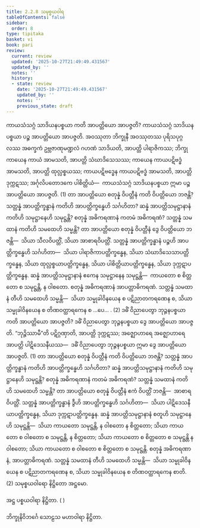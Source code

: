 ```yaml
---
title: 2.2.8 သမုစ္စယဝါရ
tableOfContents: false
sidebar:
  order: 8
type: tipitaka
basket: vi
book: pari
review:
  current: review
  updated: '2025-10-27T21:49:49.431567'
  updated_by: ''
  notes: ''
  history:
  - state: review
    date: '2025-10-27T21:49:49.431567'
    updated_by: ''
    notes: ''
    previous_state: draft
---
```



<ReviewStatus review={frontmatter.review} showDetails={true} />

<HypothesisAnnotation frontmatter={frontmatter} />

<DynamicBreadcrumb />

<Division number="256" book="pari" e="ch" v="5" p="155">

<Paragraph number="1070" book="pari">
ကာယသံသဂ္ဂံ သာဒိယနပစ္စယာ ကတိ အာပတ္တိယော အာပဇ္ဇတိ? ကာယသံသဂ္ဂံ သာဒိယနပစ္စယာ ပဉ္စ အာပတ္တိယော အာပဇ္ဇတိ. အဝဿုတာ ဘိက္ခုနီ အဝဿုတဿ ပုရိသပုဂ္ဂလဿ အဓက္ခကံ ဥဗ္ဘဇာဏုမဏ္ဍလံ ဂဟဏံ သာဒိယတိ, အာပတ္တိ ပါရာဇိကဿ; ဘိက္ခု ကာယေန ကာယံ အာမသတိ, အာပတ္တိ သံဃာဒိသေသဿ; ကာယေန ကာယပဋိဗဒ္ဓံ အာမသတိ, အာပတ္တိ ထုလ္လစ္စယဿ; ကာယပဋိဗဒ္ဓေန ကာယပဋိဗဒ္ဓံ အာမသတိ, အာပတ္တိ ဒုက္ကဋဿ; အင်္ဂုလိပတောဒကေ ပါစိတ္တိယံ—  ကာယသံသဂ္ဂံ သာဒိယနပစ္စယာ ဣမာ ပဉ္စ အာပတ္တိယော အာပဇ္ဇတိ. (1)
</Paragraph>

<Paragraph number="1071" book="pari">
တာ အာပတ္တိယော စတုန္နံ ဝိပတ္တီနံ ကတိ ဝိပတ္တိယော ဘဇန္တိ? သတ္တန္နံ အာပတ္တိက္ခန္ဓာနံ ကတိဟိ အာပတ္တိက္ခန္ဓေဟိ သင်္ဂဟိတာ? ဆန္နံ အာပတ္တိသမုဋ္ဌာနာနံ ကတိဟိ သမုဋ္ဌာနေဟိ သမုဋ္ဌန္တိ? စတုန္နံ အဓိကရဏာနံ ကတမံ အဓိကရဏံ? သတ္တန္နံ သမထာနံ ကတိဟိ သမထေဟိ သမ္မန္တိ? တာ အာပတ္တိယော စတုန္နံ ဝိပတ္တီနံ ဒွေ ဝိပတ္တိယော ဘဇန္တိ—  သိယာ သီလဝိပတ္တိံ, သိယာ အာစာရဝိပတ္တိံ. သတ္တန္နံ အာပတ္တိက္ခန္ဓာနံ ပဉ္စဟိ အာပတ္တိက္ခန္ဓေဟိ သင်္ဂဟိတာ—  သိယာ ပါရာဇိကာပတ္တိက္ခန္ဓေန, သိယာ သံဃာဒိသေသာပတ္တိက္ခန္ဓေန, သိယာ ထုလ္လစ္စယာပတ္တိက္ခန္ဓေန, သိယာ ပါစိတ္တိယာပတ္တိက္ခန္ဓေန, သိယာ ဒုက္ကဋာပတ္တိက္ခန္ဓေန. ဆန္နံ အာပတ္တိသမုဋ္ဌာနာနံ ဧကေန သမုဋ္ဌာနေန သမုဋ္ဌန္တိ—  ကာယတော စ စိတ္တတော စ သမုဋ္ဌန္တိ, န ဝါစတော. စတုန္နံ အဓိကရဏာနံ အာပတ္တာဓိကရဏံ. သတ္တန္နံ သမထာနံ တီဟိ သမထေဟိ သမ္မန္တိ—  သိယာ သမ္မုခါဝိနယေန စ ပဋိညာတကရဏေန စ, သိယာ သမ္မုခါဝိနယေန စ တိဏဝတ္ထာရကေန စ …ပေ… . (2)
</Paragraph>

<Paragraph number="1072" book="pari">
ဒဓိံ ဝိညာပေတွာ ဘုဉ္ဇနပစ္စယာ ကတိ အာပတ္တိယော အာပဇ္ဇတိ? ဒဓိံ ဝိညာပေတွာ ဘုဉ္ဇနပစ္စယာ ဒွေ အာပတ္တိယော အာပဇ္ဇတိ. “ဘုဉ္ဇိဿာမီ”တိ ပဋိဂ္ဂဏှာတိ, အာပတ္တိ ဒုက္ကဋဿ; အဇ္ဈောဟာရေ အဇ္ဈောဟာရေ အာပတ္တိ ပါဋိဒေသနီယဿ—  ဒဓိံ ဝိညာပေတွာ ဘုဉ္ဇနပစ္စယာ ဣမာ ဒွေ အာပတ္တိယော အာပဇ္ဇတိ. (1)
</Paragraph>

<Paragraph number="1073" book="pari">
တာ အာပတ္တိယော စတုန္နံ ဝိပတ္တီနံ ကတိ ဝိပတ္တိယော ဘဇန္တိ? သတ္တန္နံ အာပတ္တိက္ခန္ဓာနံ ကတိဟိ အာပတ္တိက္ခန္ဓေဟိ သင်္ဂဟိတာ? ဆန္နံ အာပတ္တိသမုဋ္ဌာနာနံ ကတိဟိ သမုဋ္ဌာနေဟိ သမုဋ္ဌန္တိ? စတုန္နံ အဓိကရဏာနံ ကတမံ အဓိကရဏံ? သတ္တန္နံ သမထာနံ ကတိဟိ သမထေဟိ သမ္မန္တိ? တာ အာပတ္တိယော စတုန္နံ ဝိပတ္တီနံ ဧကံ ဝိပတ္တိံ ဘဇန္တိ—  အာစာရဝိပတ္တိံ. သတ္တန္နံ အာပတ္တိက္ခန္ဓာနံ ဒွီဟိ အာပတ္တိက္ခန္ဓေဟိ သင်္ဂဟိတာ—  သိယာ ပါဋိဒေသနီယာပတ္တိက္ခန္ဓေန, သိယာ ဒုက္ကဋာပတ္တိက္ခန္ဓေန. ဆန္နံ အာပတ္တိသမုဋ္ဌာနာနံ စတူဟိ သမုဋ္ဌာနေဟိ သမုဋ္ဌန္တိ—  သိယာ ကာယတော သမုဋ္ဌန္တိ, န ဝါစတော န စိတ္တတော; သိယာ ကာယတော စ ဝါစတော စ သမုဋ္ဌန္တိ, န စိတ္တတော; သိယာ ကာယတော စ စိတ္တတော စ သမုဋ္ဌန္တိ န ဝါစတော; သိယာ ကာယတော စ ဝါစတော စ စိတ္တတော စ သမုဋ္ဌန္တိ. စတုန္နံ အဓိကရဏာနံ, အာပတ္တာဓိကရဏံ. သတ္တန္နံ သမထာနံ တီဟိ သမထေဟိ သမ္မန္တိ—  သိယာ သမ္မုခါဝိနယေန စ ပဋိညာတကရဏေန စ, သိယာ သမ္မုခါဝိနယေန စ တိဏဝတ္ထာရကေန စာတိ. (2)

</Paragraph>
</Division>

<Paragraph number="1074" type="center" book="pari">
သမုစ္စယဝါရော နိဋ္ဌိတော အဋ္ဌမော.

  
အဋ္ဌ ပစ္စယဝါရာ နိဋ္ဌိတာ. ( )



</Paragraph>

<Paragraph number="1075" type="center" book="pari">
ဘိက္ခုနိဝိဘင်္ဂေ သောဠသ မဟာဝါရာ နိဋ္ဌိတာ.
</Paragraph>